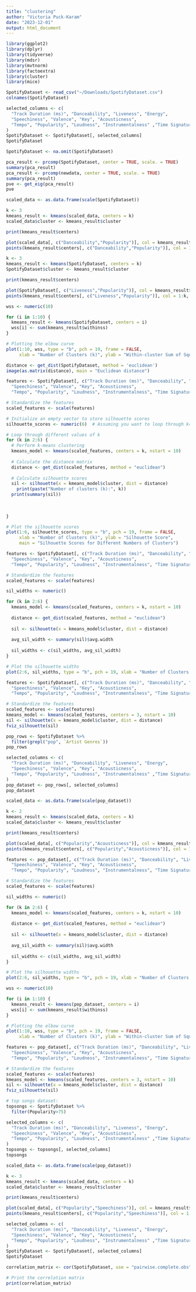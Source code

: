 ```yaml
---
title: "clustering"
author: "Victoria Puck-Karam"
date: "2023-12-01"
output: html_document
---
```


```r
library(ggplot2)
library(dplyr)
library(tidyverse)
library(mdsr)
library(mvtnorm)
library(factoextra)
library(cluster)
library(mice)
```

```r
SpotifyDataset <- read_csv("~/Downloads/SpotifyDataset.csv")
colnames(SpotifyDataset)

```



```r
selected_columns <- c(
  "Track Duration (ms)", "Danceability", "Liveness", "Energy",
  "Speechiness", "Valence", "Key", "Acousticness",
  "Tempo", "Popularity", "Loudness", "Instrumentalness" ,"Time Signature"  
)
SpotifyDataset <- SpotifyDataset[, selected_columns]
SpotifyDataset
```
```r
SpotifyDataset <- na.omit(SpotifyDataset)
```


```r
pca_result <- prcomp(SpotifyDataset, center = TRUE, scale. = TRUE)
summary(pca_result)
pca_result <- prcomp(newdata, center = TRUE, scale. = TRUE)
summary(pca_result)
pve <- get_eig(pca_result)
pve
```

```r
scaled_data <- as.data.frame(scale(SpotifyDataset))

k <- 3
kmeans_result <- kmeans(scaled_data, centers = k)
scaled_data$cluster <- kmeans_result$cluster

print(kmeans_result$centers)

plot(scaled_data[, c("Danceability","Popularity")], col = kmeans_result$cluster, main = "K-means Clustering")
points(kmeans_result$centers[, c("Danceability","Popularity")], col = 1:k, pch = 8, cex = 2)
```

```r
k <- 3
kmeans_result <- kmeans(SpotifyDataset, centers = k)
SpotifyDataset$cluster <- kmeans_result$cluster

print(kmeans_result$centers)

plot(SpotifyDataset[, c("Liveness","Popularity")], col = kmeans_result$cluster, main = "K-means Clustering")
points(kmeans_result$centers[, c("Liveness","Popularity")], col = 1:k, pch = 8, cex = 3)
```

```r

wss <- numeric(10)

for (i in 1:10) {
  kmeans_result <- kmeans(SpotifyDataset, centers = i)
  wss[i] <- sum(kmeans_result$withinss)
}

# Plotting the elbow curve
plot(1:10, wss, type = "b", pch = 19, frame = FALSE, 
     xlab = "Number of Clusters (k)", ylab = "Within-cluster Sum of Squares")

```
```r

distance <- get_dist(SpotifyDataset, method = 'euclidean')
image(as.matrix(distance), main = "Euclidean distance")

```

```r
features <- SpotifyDataset[, c("Track Duration (ms)", "Danceability", "Liveness", "Energy",
  "Speechiness", "Valence", "Key", "Acousticness",
  "Tempo", "Popularity", "Loudness", "Instrumentalness", "Time Signature")]

# Standardize the features
scaled_features <- scale(features)

# Initialize an empty vector to store silhouette scores
silhouette_scores <- numeric(6)  # Assuming you want to loop through k=1 to k=6

# Loop through different values of k
for (k in 2:6) {
  # Perform k-means clustering
  kmeans_model <- kmeans(scaled_features, centers = k, nstart = 10)
  
  # Calculate the distance matrix
  distance <- get_dist(scaled_features, method = "euclidean")
  
  # Calculate silhouette scores
  sil <- silhouette(x = kmeans_model$cluster, dist = distance)
    print(paste("Number of clusters (k):", k))
  print(summary(sil))
  
  
  
}

# Plot the silhouette scores
plot(1:6, silhouette_scores, type = "b", pch = 19, frame = FALSE, 
     xlab = "Number of Clusters (k)", ylab = "Silhouette Score",
     main = "Silhouette Scores for Different Numbers of Clusters")
```
```r
features <- SpotifyDataset[, c("Track Duration (ms)", "Danceability", "Liveness", "Energy",
  "Speechiness", "Valence", "Key", "Acousticness",
  "Tempo", "Popularity", "Loudness", "Instrumentalness", "Time Signature")]

# Standardize the features
scaled_features <- scale(features)

sil_widths <- numeric()

for (k in 2:6) {
  kmeans_model <- kmeans(scaled_features, centers = k, nstart = 10)
  
  distance <- get_dist(scaled_features, method = "euclidean")
  
  sil <- silhouette(x = kmeans_model$cluster, dist = distance)
  
  avg_sil_width <- summary(sil)$avg.width
  
  sil_widths <- c(sil_widths, avg_sil_width)
}

# Plot the silhouette widths
plot(2:6, sil_widths, type = "b", pch = 19, xlab = "Number of Clusters (k)", ylab = "Average Silhouette Width", main = "Silhouette Analysis")

```

```r
features <- SpotifyDataset[, c("Track Duration (ms)", "Danceability", "Liveness", "Energy",
  "Speechiness", "Valence", "Key", "Acousticness",
  "Tempo", "Popularity", "Loudness", "Instrumentalness", "Time Signature")]

# Standardize the features
scaled_features <- scale(features)
kmeans_model <- kmeans(scaled_features, centers = 3, nstart = 10)
sil <- silhouette(x = kmeans_model$cluster, dist = distance)
fviz_silhouette(sil)
```

```r
pop_rows <- SpotifyDataset %>%
  filter(grepl("pop", `Artist Genres`))
pop_rows
```
```r
selected_columns <- c(
  "Track Duration (ms)", "Danceability", "Liveness", "Energy",
  "Speechiness", "Valence", "Key", "Acousticness",
  "Tempo", "Popularity", "Loudness", "Instrumentalness" ,"Time Signature"  
)
pop_dataset <- pop_rows[, selected_columns]
pop_dataset
```
```r
scaled_data <- as.data.frame(scale(pop_dataset))

k <- 2
kmeans_result <- kmeans(scaled_data, centers = k)
scaled_data$cluster <- kmeans_result$cluster

print(kmeans_result$centers)

plot(scaled_data[, c("Popularity","Acousticness")], col = kmeans_result$cluster, main = "K-means Clustering")
points(kmeans_result$centers[, c("Popularity","Acousticness")], col = 1:k, pch = 8, cex =8 )
```
```r

features <- pop_dataset[, c("Track Duration (ms)", "Danceability", "Liveness", "Energy",
  "Speechiness", "Valence", "Key", "Acousticness",
  "Tempo", "Popularity", "Loudness", "Instrumentalness", "Time Signature")]

# Standardize the features
scaled_features <- scale(features)

sil_widths <- numeric()

for (k in 2:6) {
  kmeans_model <- kmeans(scaled_features, centers = k, nstart = 10)
  
  distance <- get_dist(scaled_features, method = "euclidean")
  
  sil <- silhouette(x = kmeans_model$cluster, dist = distance)
  
  avg_sil_width <- summary(sil)$avg.width
  
  sil_widths <- c(sil_widths, avg_sil_width)
}

# Plot the silhouette widths
plot(2:6, sil_widths, type = "b", pch = 19, xlab = "Number of Clusters (k)", ylab = "Average Silhouette Width", main = "Silhouette Analysis")

```


```r

wss <- numeric(10)

for (i in 1:10) {
  kmeans_result <- kmeans(pop_dataset, centers = i)
  wss[i] <- sum(kmeans_result$withinss)
}

# Plotting the elbow curve
plot(1:10, wss, type = "b", pch = 19, frame = FALSE, 
     xlab = "Number of Clusters (k)", ylab = "Within-cluster Sum of Squares")

```


```r

features <- pop_dataset[, c("Track Duration (ms)", "Danceability", "Liveness", "Energy",
  "Speechiness", "Valence", "Key", "Acousticness",
  "Tempo", "Popularity", "Loudness", "Instrumentalness", "Time Signature")]

# Standardize the features
scaled_features <- scale(features)
kmeans_model <- kmeans(scaled_features, centers = 3, nstart = 10)
sil <- silhouette(x = kmeans_model$cluster, dist = distance)
fviz_silhouette(sil)
```


```r
# top songs dataset:
topsongs <- SpotifyDataset %>%
  filter(Popularity>75)

selected_columns <- c(
  "Track Duration (ms)", "Danceability", "Liveness", "Energy",
  "Speechiness", "Valence", "Key", "Acousticness",
  "Tempo", "Popularity", "Loudness", "Instrumentalness" ,"Time Signature"  
)
topsongs <- topsongs[, selected_columns]
topsongs

```

```r
scaled_data <- as.data.frame(scale(pop_dataset))

k <- 3
kmeans_result <- kmeans(scaled_data, centers = k)
scaled_data$cluster <- kmeans_result$cluster

print(kmeans_result$centers)

plot(scaled_data[, c("Popularity","Speechiness")], col = kmeans_result$cluster, main = "K-means Clustering")
points(kmeans_result$centers[, c("Popularity","Speechiness")], col = 1:k, pch = 8, cex =5 )


```


```r
selected_columns <- c(
  "Track Duration (ms)", "Danceability", "Liveness", "Energy",
  "Speechiness", "Valence", "Key", "Acousticness",
  "Tempo", "Popularity", "Loudness", "Instrumentalness" ,"Time Signature"  
)
SpotifyDataset <- SpotifyDataset[, selected_columns]
SpotifyDataset
```

```r
correlation_matrix <- cor(SpotifyDataset, use = "pairwise.complete.obs")

# Print the correlation matrix
print(correlation_matrix)
```

